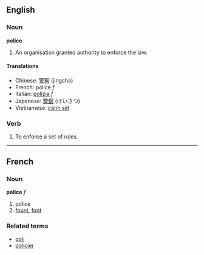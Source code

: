 ==English==

===Noun===
'''police'''

# An organisation granted authority to enforce the law.

====Translations====
*Chinese: [[警察]] (jingcha)
*French: police ''f''
*Italian: [[polizia]] ''f''
*Japanese: [[警察]] (けいさつ)
*Vietnamese: [[cảnh sát]]

===Verb===

# To enforce a set of rules.

----

==French==
===Noun===
'''police''' ''f''

# police
# [[fount]], [[font]]

===Related terms===
*[[poli]]
*[[policier]]